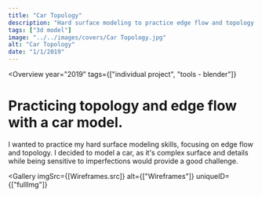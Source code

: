 ```yaml
---
title: "Car Topology"
description: "Hard surface modeling to practice edge flow and topology."
tags: ["3d model"]
image: "../../images/covers/Car Topology.jpg"
alt: "Car Topology"
date: "1/1/2019"
---
```





<Overview
  year="2019"
  tags={["individual project", "tools - blender"]}
>

<h1 slot="header">Practicing topology and edge flow with a car model.</h1>
<div slot="overviewDescription">
  <p>
    I wanted to practice my hard surface modeling skills, focusing on edge flow
    and topology. I decided to model a car, as it's complex surface and details
    while being sensitive to imperfections would provide a good challenge.
  </p>
</div>

</Overview>

<Gallery
  imgSrc={[Wireframes.src]}
  alt={["Wireframes"]}
  uniqueID={["fullImg"]}
></Gallery>
